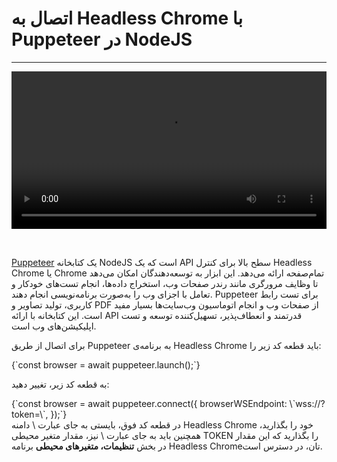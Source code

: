 

<Layout>
<Head>
<title>مستندات اتصال به Headless Chrome با Puppeteer  - لیارا</title>
</Head>

# اتصال به Headless Chrome با Puppeteer در NodeJS
<hr className="mb-2" />

<video
  src="https://files.liara.ir/liara/headlesschrome/nodejs-hc.mp4"
  controls="controls"
  className="block w-full"
  width="100%"
/>

<br />

<a href="https://pptr.dev/" className="text-[#2196f3] ">Puppeteer</a> یک کتابخانه NodeJS است که یک API سطح بالا برای کنترل Headless Chrome یا Chrome تمام‌صفحه ارائه می‌دهد. این ابزار به توسعه‌دهندگان امکان می‌دهد تا وظایف مرورگری مانند رندر صفحات وب، استخراج داده‌ها، انجام تست‌های خودکار و تعامل با اجزای وب را به‌صورت برنامه‌نویسی انجام دهند. Puppeteer برای تست رابط کاربری، تولید تصاویر و PDF از صفحات وب و انجام اتوماسیون وب‌سایت‌ها بسیار مفید است. این کتابخانه با ارائه API قدرتمند و انعطاف‌پذیر، تسهیل‌کننده توسعه و تست اپلیکیشن‌های وب است.

برای اتصال از طریق Puppeteer به برنامه‌ی Headless Chrome باید قطعه کد زیر را:

<div className="h-4" />
<div dir='ltr'>
    <Highlight className="js">
      {`const browser = await puppeteer.launch();`}
    </Highlight>
</div>
<div className="h-2" />

به قطعه کد زیر، تغییر دهید:

<div className="h-4" />
<div dir='ltr'>
    <Highlight className="js">
      {`const browser = await puppeteer.connect({
    browserWSEndpoint: \`wss://<liara-chrome-app-url>?token=<your-env-token>\`,
});`}
    </Highlight>
</div>
<div className="h-2" />
در قطعه کد فوق، بایستی به جای عبارت <Important>\<liara-chrome-app-url\></Important> دامنه Headless Chrome خود را بگذارید، همچنین باید به جای عبارت <Important>\<your-env-token\></Important> نیز، مقدار متغیر محیطی <Important>TOKEN</Important> را بگذارید که این مقدار در بخش <b>تنظیمات، متغیرهای محیطی</b> برنامه Headless Chromeتان، در دسترس است.
</Layout>